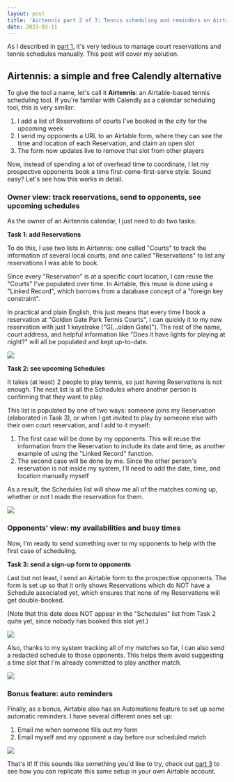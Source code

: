 ```yaml
---
layout: post
title: 'Airtennis part 2 of 3: Tennis scheduling and reminders on Airtable'
date: 2023-03-11
---
```


As I described in [part 1](airtennis-part-1-of-3-challenges-of-scheduling-tennis-in-sf), it's
very tedious to manage court reservations and tennis schedules manually. This post will cover
my solution.

<h2 id="overview">Airtennis: a simple and free Calendly alternative</h2>

To give the tool a name, let's call it **Airtennis**: an Airtable-based tennis scheduling tool. If
you're familiar with Calendly as a calendar scheduling tool, this is very similar:

1. I add a list of Reservations of courts I've booked in the city for the upcoming week
2. I send my opponents a URL to an Airtable form, where they can see the time and location of
   each Reservation, and claim an open slot
3. The form now updates live to remove that slot from other players

Now, instead of spending a lot of overhead time to coordinate, I let my prospective opponents book a
time first-come-first-serve style. Sound easy? Let's see how this works in detail.

<h3 id="owner-view">
  Owner view: track reservations, send to opponents, see upcoming schedules
</h3>

As the owner of an Airtennis calendar, I just need to do two tasks:

**Task 1: add Reservations**

To do this, I use two lists in Airtennis: one called "Courts" to track the information of several
local courts, and one called "Reservations" to list any reservations I was able to book.

Since every "Reservation" is at a specific court location, I can reuse the "Courts" I've populated
over time. In Airtable, this reuse is done using a "Linked Record", which borrows from a database
concept of a "foreign key constraint".

In practical and plain English, this just means that every time I book a reservation at "Golden
Gate Park Tennis Courts", I can quickly it to my new reservation with just 1 keystroke
("G[...olden Gate]"). The rest of the name, court address, and helpful information like "Does it
have lights for playing at night?" will all be populated and kept up-to-date.

![](airtennis_reservations.gif)

**Task 2: see upcoming Schedules**

It takes (at least) 2 people to play tennis, so just having Reservations is not enough. The next
list is all the Schedules where another person is confirming that they want to play.

This list is populated by one of two ways: someone joins my Reservation (elaborated in Task 3),
or when I get invited to play by someone else with their own court reservation, and I add to it
myself:

1. The first case will be done by my opponents. This will reuse the information from the Reservation
   to include its date and time, as another example of using the "Linked Record" function.
2. The second case will be done by me. Since the other person's reservation is not inside my system,
   I'll need to add the date, time, and location manually myself

As a result, the Schedules list will show me all of the matches coming up, whether or not I made the
reservation for them.

![](./airtennis_schedules.png)

<h3 id="opponents-view">Opponents' view: my availabilities and busy times</h3>

Now, I'm ready to send something over to my opponents to help with the first case of scheduling.

**Task 3: send a sign-up form to opponents**

Last but not least, I send an Airtable form to the prospective opponents. The form is set up so that
it only shows Reservations which do NOT have a Schedule associated yet, which ensures that none of
my Reservations will get double-booked.

(Note that this date does NOT appear in the "Schedules" list from Task 2 quite yet, since nobody has
booked this slot yet.)

![](./airtennis_form.png)

Also, thanks to my system tracking all of my matches so far, I can also send a redacted schedule to
those opponents. This helps them avoid suggesting a time slot that I'm already committed to play
another match.

![](./airtennis_busy.png)

<h3 id="auto-reminders">Bonus feature: auto reminders</h3>

Finally, as a bonus, Airtable also has an Automations feature to set up some automatic reminders. I
have several different ones set up:

1. Email me when someone fills out my form
2. Email myself and my opponent a day before our scheduled match

![](./airtennis_auto_reminders.png)

That's it! If this sounds like something you'd like to try, check out
[part 3](airtennis-part-3-of-3-set-up-your-own-airtable-base) to see how you
can replicate this same setup in your own Airtable account.
